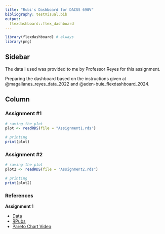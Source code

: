 ```yaml
---
title: "Rubi's Dashboard for DACSS 690V"
bibliography: testVisual.bib
output: 
  flexdashboard::flex_dashboard
---
```


```r
library(flexdashboard) # always
library(png)
```

## Sidebar {.sidebar}

The data I used was provided to me by Professor Reyes for this assignment.


Preparing the dashboard based on the instructions given at @magallanes_reyes_data_2022 and @aden-buie_flexdashboard_2024.

## Column {.tabset .tabset-fade}


### Assignment #1

```r

# saving the plot
plot <- readRDS(file = "Assignment1.rds")

# printing
print(plot)

```

### Assignment #2

```r

# saving the plot
plot2 <- readRDS(file = "Assignment2.rds")

# printing
print(plot2)

```

### References 
**Assignment 1**

- [Data](https://dacss-visual.github.io/tabular_univar_num/)
- [RPubs](https://rpubs.com/dav1d00/ggpareto)
- [Pareto Chart Video](https://www.youtube.com/watch?v=IX0QvffX9n0&ab_channel=stikpet)
